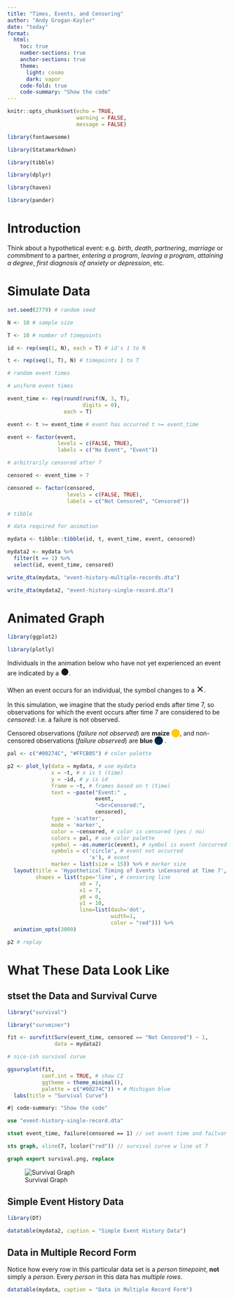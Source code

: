 ```yaml
---
title: "Times, Events, and Censoring"
author: "Andy Grogan-Kaylor"
date: "today"
format: 
  html:
    toc: true
    number-sections: true
    anchor-sections: true
    theme:
      light: cosmo
      dark: vapor
    code-fold: true
    code-summary: "Show the code"
---
```


```r

knitr::opts_chunk$set(echo = TRUE,
                      warning = FALSE,
                      message = FALSE)

library(fontawesome)

library(Statamarkdown)

```

```r

library(tibble)

library(dplyr)

library(haven)

library(pander)

```

# Introduction

Think about a hypothetical event: e.g. *birth*, *death*, *partnering*, *marriage* or *commitment* to a partner, *entering a program*, *leaving a program*, *attaining a degree*, *first diagnosis of anxiety or depression*, etc.

# Simulate Data

```r

set.seed(2779) # random seed

N <- 10 # sample size

T <- 10 # number of timepoints

id <- rep(seq(1, N), each = T) # id's 1 to N

t <- rep(seq(1, T), N) # timepoints 1 to T

# random event times

# uniform event times

event_time <- rep(round(runif(N, 3, T), 
                        digits = 0), 
                  each = T)

event <- t >= event_time # event has occurred t >= event_time

event <- factor(event, 
                levels = c(FALSE, TRUE), 
                labels = c("No Event", "Event"))

# arbitrarily censored after 7

censored <- event_time > 7 

censored <- factor(censored, 
                   levels = c(FALSE, TRUE), 
                   labels = c("Not Censored", "Censored"))

# tibble

# data required for animation

mydata <- tibble::tibble(id, t, event_time, event, censored)

mydata2 <- mydata %>%
  filter(t == 1) %>%
  select(id, event_time, censored)

```

```r

write_dta(mydata, "event-history-multiple-records.dta")

write_dta(mydata2, "event-history-single-record.dta")

```

# Animated Graph

```r

library(ggplot2)

library(plotly)

```

Individuals in the animation below who have not yet experienced an event are indicated by a <span style="font-size: 150%">&#x25CF;</span>. 

When an event occurs for an individual, the symbol changes to a <span style="font-size: 150%">&#10005;</span>.

In this simulation, we imagine that the study period ends after time 7, so observations for which the event occurs after time 7 are considered to be *censored*: i.e. a failure is not observed. 

Censored observations (*failure not observed*) are **maize** <span style="color: #FFCB05">&#x2B24;</span>, and non-censored observations (*failure observed*) are **blue** <span style="color: #00274C">&#x2B24;</span> .

```r

pal <- c("#00274C", "#FFCB05") # color palette

p2 <- plot_ly(data = mydata, # use mydata
              x = ~t, # x is t (time)
              y = ~id, # y is id
              frame = ~t, # frames based on t (time)
              text = ~paste("Event:" ,
                            event,
                            "<br>Censored:",
                            censored),
              type = 'scatter',
              mode = 'marker',
              color = ~censored, # color is censored (yes / no)
              colors = pal, # use color palette
              symbol = ~as.numeric(event), # symbol is event (occurred / not occurred)
              symbols = c('circle', # event not occurred
                          'x'), # event
              marker = list(size = 15)) %>% # marker size
  layout(title = 'Hypothetical Timing of Events \nCensored at Time 7',
         shapes = list(type='line', # censoring line
                       x0 = 7, 
                       x1 = 7, 
                       y0 = 0, 
                       y1 = 10, 
                       line=list(dash='dot', 
                                 width=1, 
                                 color = "red"))) %>%
  animation_opts(3000) 

p2 # replay

```

# What These Data Look Like

::: {.panel-tabset .nav-pills}

## **stset** the Data and Survival Curve

```r

library("survival")

library("survminer")

```

```r

fit <- survfit(Surv(event_time, censored == "Not Censored") ~ 1, 
               data = mydata2)

# nice-ish survival curve

ggsurvplot(fit,
           conf.int = TRUE, # show CI
           ggtheme = theme_minimal(),
           palette = c("#00274C")) + # Michigan blue
  labs(title = "Survival Curve") 

```

```stata
#| code-summary: "Show the code"

use "event-history-single-record.dta"

stset event_time, failure(censored == 1) // set event time and failvar

sts graph, xline(7, lcolor("red")) // survival curve w line at 7

graph export survival.png, replace

```

![Survival Graph](survival.png){#fig-survival}

## Simple Event History Data

```r

library(DT)

```

```r

datatable(mydata2, caption = "Simple Event History Data")

```

## Data in Multiple Record Form

Notice how every row in this particular data set is a *person timepoint*, **not** simply a *person*.  Every *person* in this data has *multiple rows*.

```r

datatable(mydata, caption = "Data in Multiple Record Form")

```

:::




